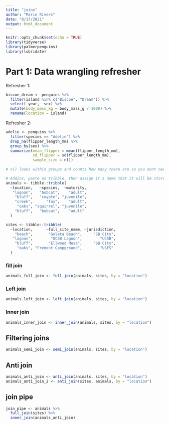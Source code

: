 ```yaml
---
title: "joins"
author: "Marie Rivers"
date: "8/17/2021"
output: html_document
---
```


```r
knitr::opts_chunk$set(echo = TRUE)
library(tidyverse)
library(palmerpenguins)
library(lubridate)
```

# Part 1: Data wrangling refresher
Refresher 1:
```r
biscoe_dream <- penguins %>% 
  filter(island %in% c("Biscoe", "Dream")) %>% 
  select(-year, -sex) %>% 
  mutate(body_mass_kg = body_mass_g / 1000) %>% 
  rename(location = island)
```
Refresher 2:
```r
adelie <- penguins %>% 
  filter(species == "Adelie") %>% 
  drop_na(flipper_length_mm) %>% 
  group_by(sex) %>% 
  summarize(mean_flipper = mean(flipper_length_mm),
            sd_flipper = sd(flipper_length_mm),
            sample_size = n())
  
# n() looks within groups and counts how many there are so you dont need to give is an argument inside the parenthesis 
```

```r
# Addins, paste as tribble, then assign it a name that it will be stored as
animals <- tibble::tribble(
  ~location,   ~species,  ~maturity,
   "lagoon",   "bobcat",    "adult",
    "bluff",   "coyote", "juvenile",
    "creek",      "fox",    "adult",
     "oaks", "squirrel", "juvenile",
    "bluff",   "bobcat",    "adult"
  )

sites <- tibble::tribble(
  ~location,      ~full_site_name, ~jurisdiction,
    "beach",       "Goleta Beach",     "SB City",
   "lagoon",        "UCSB Lagoon",        "UCSB",
    "bluff",       "Ellwood Mesa",     "SB City",
     "oaks", "Fremont Campground",        "USFS"
  )
```
### fill join
```r
animals_full_join <- full_join(animals, sites, by = "location")
```
### Left join
```r
animals_left_join <- left_join(animals, sites, by = "location")
```
### Inner join
```r
animals_inner_join <- inner_join(animals, sites, by = "location")
```
## Filtering joins
```r
animals_semi_join <- semi_join(animals, sites, by = "location")
```
## Anti join
```r
animals_anti_join <- anti_join(animals, sites, by = "location")
animals_anti_join_2 <- anti_join(sites, animals, by = "location")
```
## join pipe
```r
join_pipe <- animals %>% 
  full_join(sites) %>% 
  inner_join(animals_anti_join)
```

